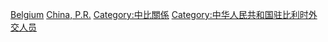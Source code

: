 [[Category:中華人民共和國駐外大使|Belgium]]
[[Category:駐比利時大使|China, P.R.]]
[[Category:中比關係|Category:中比關係]]
[[Category:中华人民共和国驻比利时外交人员|Category:中华人民共和国驻比利时外交人员]]